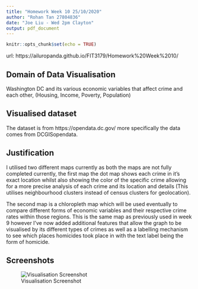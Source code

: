 ```yaml
---
title: "Homework Week 10 25/10/2020"
author: "Rohan Tan 27804836"
date: "Joe Liu - Wed 2pm Clayton"
output: pdf_document
---
```


```r
knitr::opts_chunk$set(echo = TRUE)
```
url: https://ailuropanda.github.io/FIT3179/Homework%20Week%2010/


## Domain of Data Visualisation

Washington DC and its various economic variables that affect crime and each other, (Housing, Income, Poverty, Population)

##  Visualised dataset

The dataset is from https://opendata.dc.gov/ more specifically the data comes from DCGISopendata.


## Justification

I utilised two different maps currently as both the maps are not fully completed currently, the first map the dot map shows each crime in it's exact location whilst also showing the color of the specific crime allowing for a more precise analysis of each crime and its location and details (This utilises neighbourhood clusters instead of census clusters for geolocation).

The second map is a chloropleth map which will be used eventually to compare different forms of economic variables and their respective crime rates within those regions. This is the same map as previously used in week 9 however I've now added additional features that allow the graph to be visualised by its different types of crimes as well as a labelling mechanism to see which places homicides took place in with the text label being the form of homicide.

## Screenshots

  ![Visualisation Screenshot](C:/Users/Rohan/Desktop/FIT3179 ASM 2/FIT3179/Homework Week 10/Report/PNG/Screenshot of Visualisations.PNG)